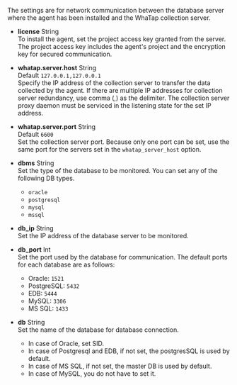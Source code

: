 The settings are for network communication between the database server where the agent has been installed and the WhaTap collection server.

-   **license** <span class='type'>String</span><br/>
    To install the agent, set the project access key granted from the server. The project access key includes the agent's project and the encryption key for secured communication.

-   **whatap.server.host** <span class='type'>String</span><br/>Default `127.0.0.1,127.0.0.1`<br/>
    Specify the IP address of the collection server to transfer the data collected by the agent. If there are multiple IP addresses for collection server redundancy, use comma (,) as the delimiter. The collection server proxy daemon must be serviced in the listening state for the set IP address.

-   **whatap.server.port** <span class='type'>String</span><br/>Default `6600`<br/>
    Set the collection server port. Because only one port can be set, use the same port for the servers set in the `whatap_server_host` option.

-   **dbms** <span class='type'>String</span><br/>
    Set the type of the database to be monitored. You can set any of the following DB types. 
    -   `oracle`
    -   `postgresql`
    -   `mysql`
    -   `mssql`

-   **db_ip** <span class='type'>String</span><br/>
    Set the IP address of the database server to be monitored.

-   **db_port** <span class='type'>Int</span><br/>
    Set the port used by the database for communication. The default ports for each database are as follows:
    -   Oracle: `1521`
    -   PostgreSQL: `5432`
    -   EDB: `5444`
    -   MySQL: `3306`
    -   MS SQL: `1433`

-   **db** <span class='type'>String</span><br/>
    Set the name of the database for database connection. 
    -   In case of Oracle, set SID.
    -   In case of Postgresql and EDB, if not set, the postgresSQL is used by default.
    -   In case of MS SQL, if not set, the master DB is used by default.
    -   In case of MySQL, you do not have to set it.
